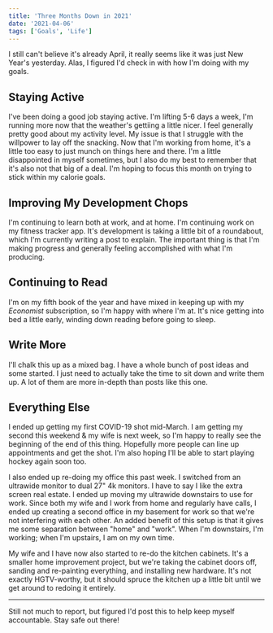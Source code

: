```yaml
---
title: 'Three Months Down in 2021'
date: '2021-04-06'
tags: ['Goals', 'Life']
---
```


I still can't believe it's already April, it really seems like it was just New Year's yesterday. Alas, I figured I'd check in with how I'm doing with my goals.

## Staying Active

I've been doing a good job staying active. I'm lifting 5-6 days a week, I'm running more now that the weather's gettiing a little nicer. I feel generally pretty good about my activity level. My issue is that I struggle with the willpower to lay off the snacking. Now that I'm working from home, it's a little too easy to just munch on things here and there. I'm a little disappointed in myself sometimes, but I also do my best to remember that it's also not that big of a deal. I'm hoping to focus this month on trying to stick within my calorie goals.

## Improving My Development Chops

I'm continuing to learn both at work, and at home. I'm continuing work on my fitness tracker app. It's development is taking a little bit of a roundabout, which I'm currently writing a post to explain. The important thing is that I'm making progress and generally feeling accomplished with what I'm producing.

## Continuing to Read

I'm on my fifth book of the year and have mixed in keeping up with my _Economist_ subscription, so I'm happy with where I'm at. It's nice getting into bed a little early, winding down reading before going to sleep.

## Write More

I'll chalk this up as a mixed bag. I have a whole bunch of post ideas and some started. I just need to actually take the time to sit down and write them up. A lot of them are more in-depth than posts like this one.

## Everything Else

I ended up getting my first COVID-19 shot mid-March. I am getting my second this weekend & my wife is next week, so I'm happy to really see the beginning of the end of this thing. Hopefully more people can line up appointments and get the shot. I'm also hoping I'll be able to start playing hockey again soon too.

I also ended up re-doing my office this past week. I switched from an ultrawide monitor to dual 27" 4k monitors. I have to say I like the extra screen real estate. I ended up moving my ultrawide downstairs to use for work. Since both my wife and I work from home and regularly have calls, I ended up creating a second office in my basement for work so that we're not interfering with each other. An added benefit of this setup is that it gives me some separation between "home" and "work". When I'm downstairs, I'm working; when I'm upstairs, I am on my own time.

<PostImage
    src="/images/posts/2021-04-06-three-months-down-in-2021/desksetup.jpg"
    alt="My new desk setup with dual 27'' 4k monitors"
    width={1920}
    height={1167}
    centered
    shadowed
/>

My wife and I have now also started to re-do the kitchen cabinets. It's a smaller home improvement project, but we're taking the cabinet doors off, sanding and re-painting everything, and installing new hardware. It's not exactly HGTV-worthy, but it should spruce the kitchen up a little bit until we get around to redoing it entirely.

<hr />

Still not much to report, but figured I'd post this to help keep myself accountable. Stay safe out there!
